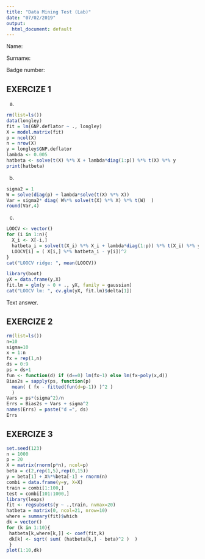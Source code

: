 ```yaml
---
title: "Data Mining Test (Lab)"
date: "07/02/2019"
output:
  html_document: default
---
```


Name: 

Surname:

Badge number:


## EXERCIZE 1

a. 

```r
rm(list=ls())
data(longley)
fit = lm(GNP.deflator ~ ., longley)
X = model.matrix(fit)
p = ncol(X)
n = nrow(X)
y = longley$GNP.deflator
lambda <- 0.005
hatbeta <- solve(t(X) %*% X + lambda*diag(1:p)) %*% t(X) %*% y
print(hatbeta)
```

b.

```r
sigma2 = 1
W = solve(diag(p) + lambda*solve(t(X) %*% X))
Var = sigma2* diag( W%*% solve(t(X) %*% X) %*% t(W)  )
round(Var,4)
```


c. 

```r
LOOCV <- vector()
for (i in 1:n){
  X_i <- X[-i,]
  hatbeta_i = solve(t(X_i) %*% X_i + lambda*diag(1:p)) %*% t(X_i) %*% y[-i] 
  LOOCV[i] = ( X[i,] %*% hatbeta_i - y[i])^2
}
cat("LOOCV ridge: ", mean(LOOCV))

library(boot)
yX = data.frame(y,X)
fit.lm = glm(y ~ 0 + ., yX, family = gaussian) 
cat("LOOCV lm: ", cv.glm(yX, fit.lm)$delta[1])
```

Text answer.


## EXERCIZE 2

```r
rm(list=ls())
n=10
sigma=10
x = 1:n
fx = rep(1,n)
ds = 0:9
ps = ds+1
fun <- function(d) if (d==0) lm(fx~1) else lm(fx~poly(x,d))
Bias2s = sapply(ps, function(p)
  mean( ( fx - fitted(fun(d=p-1)) )^2 )
  )
Vars = ps*(sigma^2)/n
Errs = Bias2s + Vars + sigma^2
names(Errs) = paste("d =", ds)
Errs
```

## EXERCIZE 3

```r
set.seed(123)
n = 1000
p = 20
X = matrix(rnorm(p*n), ncol=p)
beta = c(2,rep(1,5),rep(0,15))
y = beta[1] + X%*%beta[-1] + rnorm(n)
combi = data.frame(y=y, X=X)
train = combi[1:100,]
test = combi[101:1000,]
library(leaps)
fit <- regsubsets(y ~ .,train, nvmax=20)
hatbeta = matrix(0, ncol=21, nrow=10)
where = summary(fit)$which
dk = vector()
for (k in 1:10){
 hatbeta[k,where[k,]] <- coef(fit,k)
 dk[k] <- sqrt( sum( (hatbeta[k,] - beta)^2 )  )
 }
plot(1:10,dk)
```

